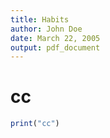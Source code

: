 ```yaml
---
title: Habits
author: John Doe
date: March 22, 2005
output: pdf_document
---
```


# cc

```r
print("cc")
```
